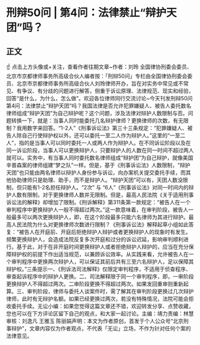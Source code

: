 # 刑辩50问 | 第4问：法律禁止“辩护天团”吗？
## 正文
☝ 点击上方头像或+关注，查看作者往期文章~作者：刘玲 全国律协刑委会委员、北京市京都律师事务所高级合伙人编者按：「刑辩50问」专栏由全国律协刑委会委员、北京市京都律师事务所高级合伙人刘玲律师开办，旨在对实务中常见或不常见、有争议、有分歧的问题进行解答，侧重于诉讼原理、法律规范、现实和经验，回答“是什么，为什么，怎么做”。欢迎各位律师同行交流讨论~今天刊发刑辩50问第4问：法律禁止“辩护天团”吗？我国法律是否允许犯罪嫌疑人、被告人委托数名律师组成“辩护天团”为自己辩护呢？这个问题，涉及法律对辩护人数限制与否。问题转换一下，就是：当事人同时能委托几名辩护律师？更换律师的次数，有无限制？我用数字来回答。“1-2人”《刑事诉讼法》第三十三条规定：“犯罪嫌疑人、被告人除自己行使辩护权以外，还可以委托一至二人作为辩护人。”这里的“一至二人”，指的是当事人可以同时委托一人或两人作为辩护人。在不同诉讼阶段以及在同一诉讼阶段，当事人可以更换辩护人，只要辩护人的人数在同一时间不超过两人就可以。实务中，有当事人同时委托数名律师组成“辩护团”为自己辩护，就像美国辛普森案的律师组建“梦之队”一样。但是，基于《刑事诉讼法》人数限制，“辩护天团”也只能由两名律师以辩护人身份参与诉讼，向办案机关提交委托手续，而其他协助律师只是助理、助手，而不是辩护人。“辩护天团”可以有，天团人数没限制，但只能有1-2名担任辩护人。“2次” 与 “6人”《刑事诉讼法》对同一时间内的辩护人数有限制，对于更换律师人数并无限制。但是，最高人民法院《关于适用刑事诉讼法的解释》却增加了限制。《刑诉解释》第311条第一款规定：“被告人在一个审判程序中更换辩护人一般不得超过两次。”这一款意味着，在审判阶段，被告人一般最多可以两次更换辩护人，即，在这个阶段最多只能六名律师为其进行辩护。最高人民法院为什么对更换律师次数进行限制？《刑事诉讼法》解释起草小组如此答复：“被告人在开庭前、开庭后拒绝辩护人辩护或者更换辩护人的现象时有发生。频繁更换辩护人，会造成法院反复多次开庭和过分的诉讼迟延，影响审判顺利进行。基于此，对于在非开庭时间更换辩护人或者拒绝辩护人辩护的，应当在充分保障辩护权的前提下作出适当规范，以兼顾诉讼效率。从实践来看，允许被告人在一个审判程序中更换两次辩护人，可以保证其前后共有三至六名辩护人，足以保障其辩护权。”三条提示一、《刑诉法司法解释》仅限定审判程序，不适用于侦查程序、审查起诉程序中的辩护人更换。二、司法解释限于同一个审判程序，即，一审阶段更换辩护人不得超过两次。二审阶段更换不得超过两次。如果发回重审则重新起算。三、审判阶段，律师与委托人谈案件时，需了解其在审判阶段更换过几次辩护律师，此时有无辩护名额。如果已经更换过两次，若没有特殊情况，法院可能会拒收委托手续。无讼小编：如果您觉得这篇文章还不错，欢迎转发分享、点赞收藏，您也可以在下方评论区留下自己的观点，和大家一起讨论。主编：靖力责编：林慧审核：刘逸凡 王雅玉 陈丽娟声明：本文为作者原创，首发于个人公众号“北京刑事辩护”，文章内容仅为作者观点，不代表「无讼」立场，不作为针对任何个案的法律意见。